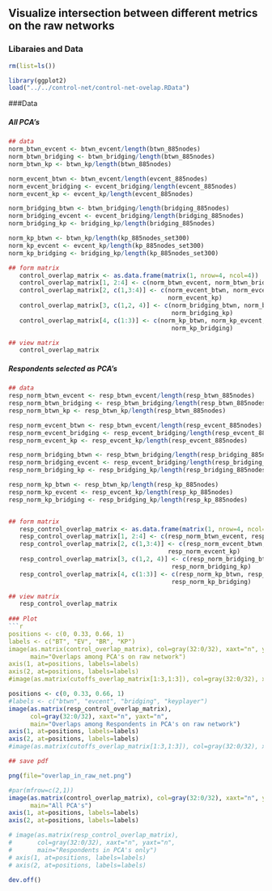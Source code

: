 ## Visualize intersection between different metrics on the raw networks

### Libaraies and Data
```r

rm(list=ls())

library(ggplot2)
load("../../control-net/control-net-ovelap.RData")
```

###Data

##### All PCA's
```r
## data
norm_btwn_evcent <- btwn_evcent/length(btwn_885nodes)
norm_btwn_bridging <- btwn_bridging/length(btwn_885nodes)
norm_btwn_kp <- btwn_kp/length(btwn_885nodes)

norm_evcent_btwn <- btwn_evcent/length(evcent_885nodes)
norm_evcent_bridging <- evcent_bridging/length(evcent_885nodes)
norm_evcent_kp <- evcent_kp/length(evcent_885nodes)

norm_bridging_btwn <- btwn_bridging/length(bridging_885nodes)
norm_bridging_evcent <- evcent_bridging/length(bridging_885nodes)
norm_bridging_kp <- bridging_kp/length(bridging_885nodes)

norm_kp_btwn <- btwn_kp/length(kp_885nodes_set300)
norm_kp_evcent <- evcent_kp/length(kp_885nodes_set300)
norm_kp_bridging <- bridging_kp/length(kp_885nodes_set300)
```

```r
## form matrix
   control_overlap_matrix <- as.data.frame(matrix(1, nrow=4, ncol=4))
   control_overlap_matrix[1, 2:4] <- c(norm_btwn_evcent, norm_btwn_bridging, norm_btwn_kp)
   control_overlap_matrix[2, c(1,3:4)] <- c(norm_evcent_btwn, norm_evcent_bridging, 
                                            norm_evcent_kp)
   control_overlap_matrix[3, c(1,2, 4)] <- c(norm_bridging_btwn, norm_bridging_evcent,
                                             norm_bridging_kp)
   control_overlap_matrix[4, c(1:3)] <- c(norm_kp_btwn, norm_kp_evcent,
                                             norm_kp_bridging)

## view matrix
   control_overlap_matrix
```

##### Respondents selected as PCA's
```r
## data
resp_norm_btwn_evcent <- resp_btwn_evcent/length(resp_btwn_885nodes)
resp_norm_btwn_bridging <- resp_btwn_bridging/length(resp_btwn_885nodes)
resp_norm_btwn_kp <- resp_btwn_kp/length(resp_btwn_885nodes)

resp_norm_evcent_btwn <- resp_btwn_evcent/length(resp_evcent_885nodes)
resp_norm_evcent_bridging <- resp_evcent_bridging/length(resp_evcent_885nodes)
resp_norm_evcent_kp <- resp_evcent_kp/length(resp_evcent_885nodes)

resp_norm_bridging_btwn <- resp_btwn_bridging/length(resp_bridging_885nodes)
resp_norm_bridging_evcent <- resp_evcent_bridging/length(resp_bridging_885nodes)
resp_norm_bridging_kp <- resp_bridging_kp/length(resp_bridging_885nodes)

resp_norm_kp_btwn <- resp_btwn_kp/length(resp_kp_885nodes)
resp_norm_kp_evcent <- resp_evcent_kp/length(resp_kp_885nodes)
resp_norm_kp_bridging <- resp_bridging_kp/length(resp_kp_885nodes)


## form matrix
   resp_control_overlap_matrix <- as.data.frame(matrix(1, nrow=4, ncol=4))
   resp_control_overlap_matrix[1, 2:4] <- c(resp_norm_btwn_evcent, resp_norm_btwn_bridging, resp_norm_btwn_kp)
   resp_control_overlap_matrix[2, c(1,3:4)] <- c(resp_norm_evcent_btwn, resp_norm_evcent_bridging, 
                                            resp_norm_evcent_kp)
   resp_control_overlap_matrix[3, c(1,2, 4)] <- c(resp_norm_bridging_btwn, resp_norm_bridging_evcent,
                                             resp_norm_bridging_kp)
   resp_control_overlap_matrix[4, c(1:3)] <- c(resp_norm_kp_btwn, resp_norm_kp_evcent,
                                             resp_norm_kp_bridging)

## view matrix
   resp_control_overlap_matrix
    
### Plot
```r
positions <- c(0, 0.33, 0.66, 1)
labels <- c("BT", "EV", "BR", "KP")
image(as.matrix(control_overlap_matrix), col=gray(32:0/32), xaxt="n", yaxt="n", 
      main="Overlaps among PCA's on raw network")
axis(1, at=positions, labels=labels)
axis(2, at=positions, labels=labels)
#image(as.matrix(cutoffs_overlap_matrix[1:3,1:3]), col=gray(32:0/32), xaxt="n", yaxt="n")
```

```r
positions <- c(0, 0.33, 0.66, 1)
#labels <- c("btwn", "evcent", "bridging", "keyplayer")
image(as.matrix(resp_control_overlap_matrix), 
      col=gray(32:0/32), xaxt="n", yaxt="n", 
      main="Overlaps among Respondents in PCA's on raw network")
axis(1, at=positions, labels=labels)
axis(2, at=positions, labels=labels)
#image(as.matrix(cutoffs_overlap_matrix[1:3,1:3]), col=gray(32:0/32), xaxt="n", yaxt="n")
```

```r
## save pdf

png(file="overlap_in_raw_net.png")

#par(mfrow=c(2,1))
image(as.matrix(control_overlap_matrix), col=gray(32:0/32), xaxt="n", yaxt="n", 
      main="All PCA's")
axis(1, at=positions, labels=labels)
axis(2, at=positions, labels=labels)

# image(as.matrix(resp_control_overlap_matrix), 
#       col=gray(32:0/32), xaxt="n", yaxt="n", 
#       main="Respondents in PCA's only")
# axis(1, at=positions, labels=labels)
# axis(2, at=positions, labels=labels)

dev.off()

```
